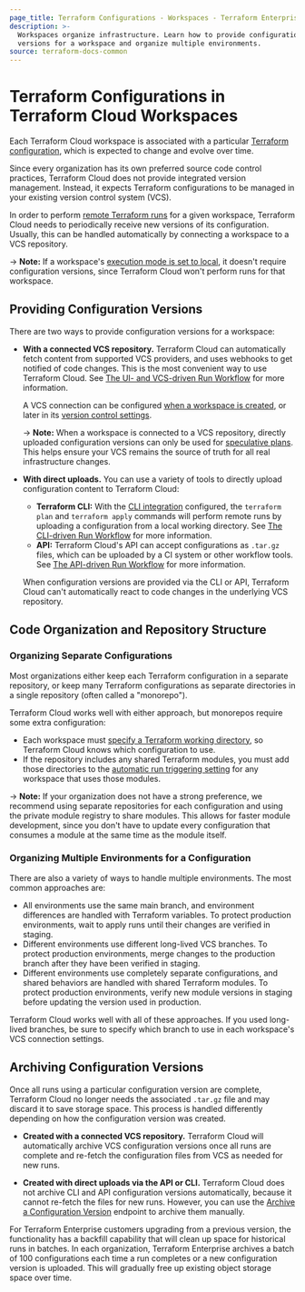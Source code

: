 ```yaml
---
page_title: Terraform Configurations - Workspaces - Terraform Enterprise
description: >-
  Workspaces organize infrastructure. Learn how to provide configuration
  versions for a workspace and organize multiple environments.
source: terraform-docs-common
---
```


# Terraform Configurations in Terraform Cloud Workspaces

[remote operations]: /enterprise/run

[execution mode]: /enterprise/workspaces/settings#execution-mode

[Terraform configuration]: /language

Each Terraform Cloud workspace is associated with a particular [Terraform configuration][], which is expected to change and evolve over time.

Since every organization has its own preferred source code control practices, Terraform Cloud does not provide integrated version management. Instead, it expects Terraform configurations to be managed in your existing version control system (VCS).

In order to perform [remote Terraform runs](/terraform/enterprise/run/remote-operations) for a given workspace, Terraform Cloud needs to periodically receive new versions of its configuration. Usually, this can be handled automatically by connecting a workspace to a VCS repository.

-> **Note:** If a workspace's [execution mode is set to local][execution mode], it doesn't require configuration versions, since Terraform Cloud won't perform runs for that workspace.

## Providing Configuration Versions

There are two ways to provide configuration versions for a workspace:

-   **With a connected VCS repository.** Terraform Cloud can automatically fetch content from supported VCS providers, and uses webhooks to get notified of code changes. This is the most convenient way to use Terraform Cloud. See [The UI- and VCS-driven Run Workflow](/enterprise/run/ui) for more information.

    A VCS connection can be configured [when a workspace is created](/enterprise/workspaces/creating), or later in its [version control settings](/enterprise/workspaces/settings/vcs).

    -> **Note:** When a workspace is connected to a VCS repository, directly uploaded configuration versions can only be used for [speculative plans](/enterprise/run#speculative-plans). This helps ensure your VCS remains the source of truth for all real infrastructure changes.

-   **With direct uploads.** You can use a variety of tools to directly upload configuration content to Terraform Cloud:

    -   **Terraform CLI:** With the [CLI integration](/cli/cloud) configured, the `terraform plan` and `terraform apply` commands will perform remote runs by uploading a configuration from a local working directory. See [The CLI-driven Run Workflow](/enterprise/run/cli) for more information.
    -   **API:** Terraform Cloud's API can accept configurations as `.tar.gz` files, which can be uploaded by a CI system or other workflow tools. See [The API-driven Run Workflow](/enterprise/run/api) for more information.

    When configuration versions are provided via the CLI or API, Terraform Cloud can't automatically react to code changes in the underlying VCS repository.

## Code Organization and Repository Structure

### Organizing Separate Configurations

Most organizations either keep each Terraform configuration in a separate repository, or keep many Terraform configurations as separate directories in a single repository (often called a "monorepo").

Terraform Cloud works well with either approach, but monorepos require some extra configuration:

-   Each workspace must [specify a Terraform working directory](/enterprise/workspaces/settings#terraform-working-directory), so Terraform Cloud knows which configuration to use.
-   If the repository includes any shared Terraform modules, you must add those directories to the [automatic run triggering setting](/enterprise/workspaces/settings/vcs#automatic-run-triggering) for any workspace that uses those modules.

-> **Note:** If your organization does not have a strong preference, we recommend using separate repositories for each configuration and using the private module registry to share modules. This allows for faster module development, since you don't have to update every configuration that consumes a module at the same time as the module itself.

### Organizing Multiple Environments for a Configuration

There are also a variety of ways to handle multiple environments. The most common approaches are:

-   All environments use the same main branch, and environment differences are handled with Terraform variables. To protect production environments, wait to apply runs until their changes are verified in staging.
-   Different environments use different long-lived VCS branches. To protect production environments, merge changes to the production branch after they have been verified in staging.
-   Different environments use completely separate configurations, and shared behaviors are handled with shared Terraform modules. To protect production environments, verify new module versions in staging before updating the version used in production.

Terraform Cloud works well with all of these approaches. If you used long-lived branches, be sure to specify which branch to use in each workspace's VCS connection settings.

## Archiving Configuration Versions

Once all runs using a particular configuration version are complete, Terraform Cloud no longer needs the associated `.tar.gz` file and may discard it to save storage space. This process is handled differently depending on how the configuration version was created.

-   **Created with a connected VCS repository.** Terraform Cloud will automatically archive VCS configuration versions once all runs are complete and re-fetch the configuration files from VCS as needed for new runs.

-   **Created with direct uploads via the API or CLI.** Terraform Cloud does not archive CLI and API configuration versions automatically, because it cannot re-fetch the files for new runs. However, you can use the [Archive a Configuration Version](/enterprise/api-docs/configuration-versions#archive-a-configuration-version) endpoint to archive them manually.

For Terraform Enterprise customers upgrading from a previous version, the functionality has a backfill capability that will clean up space for historical runs in batches. In each organization, Terraform Enterprise archives a batch of 100 configurations each time a run completes or a new configuration version is uploaded. This will gradually free up existing object storage space over time.

